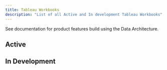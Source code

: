 ```yaml
---
title: Tableau Workbooks
description: "List of all Active and In development Tableau Workbooks"
---
```


See documentation for product features build using the Data Architecture.


## Active

<WorkbookNav />

## In Development

